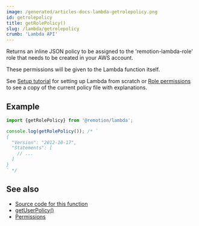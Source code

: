 ```yaml
---
image: /generated/articles-docs-lambda-getrolepolicy.png
id: getrolepolicy
title: getRolePolicy()
slug: /lambda/getrolepolicy
crumb: 'Lambda API'
---
```


Returns an inline JSON policy to be assigned to the 'remotion-lambda-role' role that needs to be created in your AWS account.

These permissions will be given to the Lambda function itself.

See [Setup tutorial](/docs/lambda/setup) for setting up Lambda from scratch or [Role permissions](/docs/lambda/permissions#role-permissions) to see a copy of the current policy file with explanations.

## Example

```ts twoslash
import {getRolePolicy} from '@remotion/lambda';

console.log(getRolePolicy()); /* `
{
  "Version": "2012-10-17",
  "Statements": [
    // ...
  ]
}
` */
```

## See also

- [Source code for this function](https://github.com/remotion-dev/remotion/blob/main/packages/lambda/src/api/iam-validation/suggested-policy.ts)
- [getUserPolicy()](/docs/lambda/getuserpolicy)
- [Permissions](/docs/lambda/permissions)
